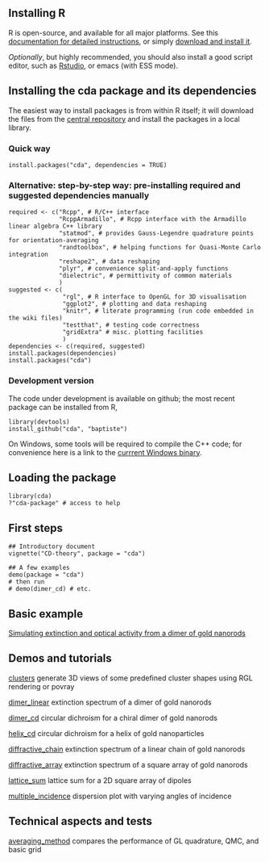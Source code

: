 ## Installing R

R is open-source, and available for all major platforms. See this [documentation for detailed instructions](http://cran.r-project.org/doc/manuals/R-admin.html), or simply [download and install it](http://www.r-project.org/index.html).

_Optionally_, but highly recommended, you should also install a good script editor, such as [Rstudio](http://rstudio.org/), or emacs (with ESS mode).

## Installing the cda package and its dependencies

The easiest way to install packages is from within R itself; it will download the files from the [central repository](http://cran.r-project.org/index.html) and install the packages in a local library.

### Quick way

```
install.packages("cda", dependencies = TRUE)
```

### Alternative: step-by-step way: pre-installing required and suggested dependencies manually
```
required <- c("Rcpp", # R/C++ interface
              "RcppArmadillo", # Rcpp interface with the Armadillo linear algebra C++ library
              "statmod", # provides Gauss-Legendre quadrature points for orientation-averaging
              "randtoolbox", # helping functions for Quasi-Monte Carlo integration
              "reshape2", # data reshaping
              "plyr", # convenience split-and-apply functions
              "dielectric", # permittivity of common materials
              )
suggested <- c(
               "rgl", # R interface to OpenGL for 3D visualisation
               "ggplot2", # plotting and data reshaping
               "knitr", # literate programming (run code embedded in the wiki files)
               "testthat", # testing code correctness
               "gridExtra" # misc. plotting facilities
               )
dependencies <- c(required, suggested)
install.packages(dependencies)
install.packages("cda")
```

### Development version

The code under development is available on github; the most recent package can be installed from R,

```
library(devtools)
install_github("cda", "baptiste")
```

On Windows, some tools will be required to compile the C++ code; for convenience here is a link to the [currrent Windows binary](cda.zip).


## Loading the package

```
library(cda)
?"cda-package" # access to help
```

## First steps
```
## Introductory document
vignette("CD-theory", package = "cda")

## A few examples
demo(package = "cda")
# then run 
# demo(dimer_cd) # etc.
```

## Basic example

[Simulating extinction and optical activity from a dimer of gold nanorods](basic)

## Demos and tutorials

[clusters](clusters) generate 3D views of some predefined cluster shapes using RGL rendering or povray

[dimer_linear](dimer_linear) extinction spectrum of a dimer of gold nanorods

[dimer_cd](dimer_cd) circular dichroism for a chiral dimer of gold nanorods

[helix_cd](helix_cd) circular dichroism for a helix of gold nanoparticles

[diffractive_chain](diffractive_chain) extinction spectrum of a linear chain of gold nanorods

[diffractive_array](diffractive_array) extinction spectrum of a square array of gold nanorods

[lattice_sum](lattice_sum) lattice sum for a 2D square array of dipoles

[multiple_incidence](multiple_incidence) dispersion plot with varying angles of incidence

## Technical aspects and tests

[averaging_method](averaging_method) compares the performance of GL quadrature, QMC, and basic grid



